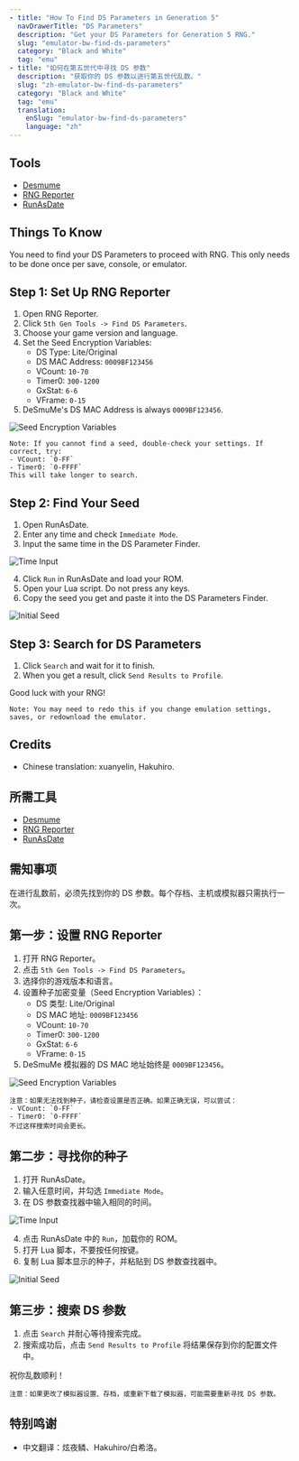 ```yaml
---
- title: "How To Find DS Parameters in Generation 5"
  navDrawerTitle: "DS Parameters"
  description: "Get your DS Parameters for Generation 5 RNG."
  slug: "emulator-bw-find-ds-parameters"
  category: "Black and White"
  tag: "emu"
- title: "如何在第五世代中寻找 DS 参数"
  description: "获取你的 DS 参数以进行第五世代乱数。"
  slug: "zh-emulator-bw-find-ds-parameters"
  category: "Black and White"
  tag: "emu"
  translation:
    enSlug: "emulator-bw-find-ds-parameters"
    language: "zh"
---
```


<ShowIf slug="/emulator-bw-find-ds-parameters">

## Tools

- [Desmume](/desmume-setup)
- [RNG Reporter](https://github.com/Admiral-Fish/RNGReporter/releases)
- [RunAsDate](https://runasdate.en.softonic.com/)

## Things To Know

You need to find your DS Parameters to proceed with RNG. This only needs to be done once per save, console, or emulator.

## Step 1: Set Up RNG Reporter

1. Open RNG Reporter.
2. Click `5th Gen Tools -> Find DS Parameters`.
3. Choose your game version and language.
4. Set the Seed Encryption Variables:
   - DS Type: Lite/Original
   - DS MAC Address: `0009BF123456`
   - VCount: `10-70`
   - Timer0: `300-1200`
   - GxStat: `6-6`
   - VFrame: `0-15`
5. DeSmuMe's DS MAC Address is always `0009BF123456`.

![Seed Encryption Variables](/images/Black-and-White/Parameters/Setup.png)

```
Note: If you cannot find a seed, double-check your settings. If correct, try:
- VCount: `0-FF`
- Timer0: `0-FFFF`
This will take longer to search.
```

## Step 2: Find Your Seed

1. Open RunAsDate.
2. Enter any time and check `Immediate Mode`.
3. Input the same time in the DS Parameter Finder.

![Time Input](/images/Black-and-White/Parameters/Time.png)

4. Click `Run` in RunAsDate and load your ROM.
5. Open your Lua script. Do not press any keys.
6. Copy the seed you get and paste it into the DS Parameters Finder.

![Initial Seed](/images/Black-and-White/Parameters/Seed.png)

## Step 3: Search for DS Parameters

1. Click `Search` and wait for it to finish.
2. When you get a result, click `Send Results to Profile`.

Good luck with your RNG!

```
Note: You may need to redo this if you change emulation settings, saves, or redownload the emulator.
```

## Credits

- Chinese translation: xuanyelin, Hakuhiro.

</ShowIf>

<ShowIf slug="/zh-emulator-bw-find-ds-parameters">

## 所需工具

- [Desmume](https://www.pokemonrng.com/desmume-setup)
- [RNG Reporter](https://github.com/Bambo-Rambo/RNGReporter)
- [RunAsDate](https://runasdate.en.softonic.com/)

## 需知事项

在进行乱数前，必须先找到你的 DS 参数。每个存档、主机或模拟器只需执行一次。

## 第一步：设置 RNG Reporter

1. 打开 RNG Reporter。
2. 点击 `5th Gen Tools -> Find DS Parameters`。
3. 选择你的游戏版本和语言。
4. 设置种子加密变量（Seed Encryption Variables）：
   - DS 类型: Lite/Original
   - DS MAC 地址: `0009BF123456`
   - VCount: `10-70`
   - Timer0: `300-1200`
   - GxStat: `6-6`
   - VFrame: `0-15`
5. DeSmuMe 模拟器的 DS MAC 地址始终是 `0009BF123456`。

![Seed Encryption Variables](/images/Black-and-White/Parameters/Setup.png)

```
注意：如果无法找到种子，请检查设置是否正确。如果正确无误，可以尝试：
- VCount: `0-FF`
- Timer0: `0-FFFF`
不过这样搜索时间会更长。
```

## 第二步：寻找你的种子

1. 打开 RunAsDate。
2. 输入任意时间，并勾选 `Immediate Mode`。
3. 在 DS 参数查找器中输入相同的时间。

![Time Input](/images/Black-and-White/Parameters/Time.png)

4. 点击 RunAsDate 中的 `Run`，加载你的 ROM。
5. 打开 Lua 脚本，不要按任何按键。
6. 复制 Lua 脚本显示的种子，并粘贴到 DS 参数查找器中。

![Initial Seed](/images/Black-and-White/Parameters/Seed.png)

## 第三步：搜索 DS 参数

1. 点击 `Search` 并耐心等待搜索完成。
2. 搜索成功后，点击 `Send Results to Profile` 将结果保存到你的配置文件中。

祝你乱数顺利！

```
注意：如果更改了模拟器设置、存档，或重新下载了模拟器，可能需要重新寻找 DS 参数。
```

## 特别鸣谢

- 中文翻译：炫夜鳞、Hakuhiro/白希洛。

</ShowIf>
